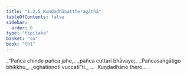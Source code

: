 ```yaml
---
title: "1.2.5 Kuṇḍadhānattheragāthā"
tableOfContents: false
sidebar:
  order: 6
type: "tipitaka"
basket: "su"
book: "th1"
---
```



<DynamicBreadcrumb />

<Division number="15" book="th1" bookNo="19" page="223">

<Paragraph number="36" type="verses" book="th1">
_“Pañca chinde pañca jahe,_  
_pañca cuttari bhāvaye;_  
_Pañcasaṅgātigo bhikkhu,_  
_oghatiṇṇoti vuccatī”ti._  


</Paragraph>
</Division>

<Paragraph number="37" type="center" book="th1">
…  Kuṇḍadhāno thero… .
</Paragraph>